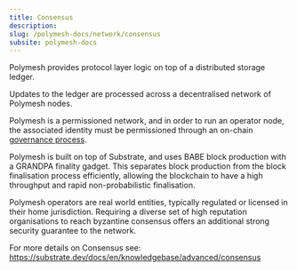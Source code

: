 ```yaml
---
title: Consensus
description:
slug: /polymesh-docs/network/consensus
subsite: polymesh-docs
---
```


Polymesh provides protocol layer logic on top of a distributed storage ledger.

Updates to the ledger are processed across a decentralised network of Polymesh nodes.

Polymesh is a permissioned network, and in order to run an operator node, the associated identity must be permissioned through an on-chain [governance process](./governance).

Polymesh is built on top of Substrate, and uses BABE block production with a GRANDPA finality gadget. This separates block production from the block finalisation process efficiently, allowing the blockchain to have a high throughput and rapid non-probabilistic finalisation.

Polymesh operators are real world entities, typically regulated or licensed in their home jurisdiction. Requiring a diverse set of high reputation organisations to reach byzantine consensus offers an additional strong security guarantee to the network.

For more details on Consensus see:  
<https://substrate.dev/docs/en/knowledgebase/advanced/consensus>